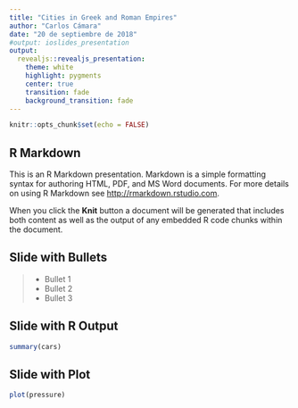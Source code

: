 ```yaml
---
title: "Cities in Greek and Roman Empires"
author: "Carlos Cámara"
date: "20 de septiembre de 2018"
#output: ioslides_presentation
output: 
  revealjs::revealjs_presentation:
    theme: white
    highlight: pygments
    center: true
    transition: fade
    background_transition: fade
---
```


```r
knitr::opts_chunk$set(echo = FALSE)
```

## R Markdown  {data-background="img/ancient-cities/1024px-Ur-Nassiriyah.jpg"}

This is an R Markdown presentation. Markdown is a simple formatting syntax for authoring HTML, PDF, and MS Word documents. For more details on using R Markdown see <http://rmarkdown.rstudio.com>.

When you click the **Knit** button a document will be generated that includes both content as well as the output of any embedded R code chunks within the document.

## Slide with Bullets

> - Bullet 1
> - Bullet 2
> - Bullet 3

## Slide with R Output

```r
summary(cars)
```

## Slide with Plot

```r
plot(pressure)
```

